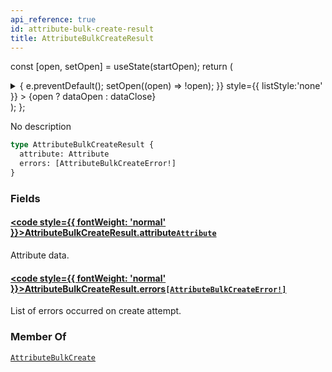 ```yaml
---
api_reference: true
id: attribute-bulk-create-result
title: AttributeBulkCreateResult
---
```






const [open, setOpen] = useState(startOpen);
return (
<details {...(open ? { open: true } : {})} className="details" style={{ border:'none', boxShadow:'none', background:'var(--ifm-background-color)' }}>
<summary
onClick={(e) => {
e.preventDefault();
setOpen((open) => !open);
}}
style={{ listStyle:'none' }} >
{open ? dataOpen : dataClose}
</summary>
{open && children}
</details>
);
};

No description

```graphql
type AttributeBulkCreateResult {
  attribute: Attribute
  errors: [AttributeBulkCreateError!]
}
```

### Fields

#### [<code style={{ fontWeight: 'normal' }}>AttributeBulkCreateResult.<b>attribute</b></code>](#)<Bullet />[`Attribute`](../../../api-reference/attributes/objects/attribute.mdx) <Badge class="badge badge--secondary" text="object"/> <Badge class="badge badge--secondary" text="attributes"/>

Attribute data.

#### [<code style={{ fontWeight: 'normal' }}>AttributeBulkCreateResult.<b>errors</b></code>](#)<Bullet />[`[AttributeBulkCreateError!]`](../../../api-reference/attributes/objects/attribute-bulk-create-error.mdx) <Badge class="badge badge--secondary" text="list"/> <Badge class="badge badge--secondary" text="object"/> <Badge class="badge badge--secondary" text="attributes"/>

List of errors occurred on create attempt.

### Member Of

[`AttributeBulkCreate`](../../../api-reference/attributes/objects/attribute-bulk-create.mdx) <Badge class="badge badge--secondary" text="object"/>
